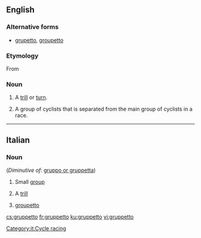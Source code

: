 ==English==

===Alternative forms===
* [[grupetto]], [[groupetto]]

===Etymology===
From {{etyl|it|en}}

===Noun===
{{en-noun|gruppetti|pl2=gruppettos}}

# {{context|music|lang=en}} A [[trill]] or [[turn]].
# {{context|cycling|lang=en}} A group of cyclists that is separated from the main group of cyclists in a race.

----

==Italian==

===Noun===
{{it-noun|gruppett|m|o|i}} (''Diminutive of'': [[gruppo or gruppetta]])

# Small [[group]]
# {{context|music|lang=it}} A [[trill]]
# {{context|cycle racing|lang=it}} [[groupetto]]
[[Category:it:Cycle racing]]

[[cs:gruppetto]]
[[fr:gruppetto]]
[[ku:gruppetto]]
[[vi:gruppetto]]